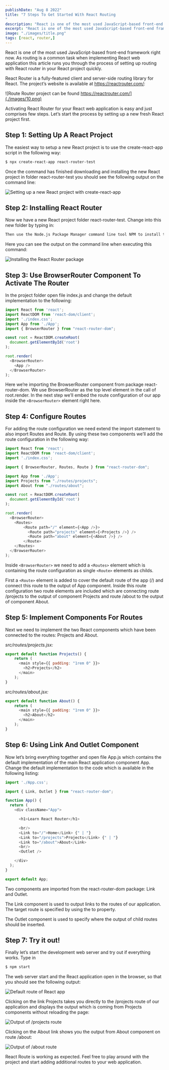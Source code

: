 ```yaml
---
publishDate: "Aug 8 2022"
title: "7 Steps To Get Started With React Routing
"
description: "React is one of the most used JavaScript-based front-end framework right now. As routing is a common task when implementing React web application this article runs you through the process of setting up routing with React router in your React project quickly."
excerpt: "React is one of the most used JavaScript-based front-end framework right now. As routing is a common task when implementing React web application this article runs you through the process of setting up routing with React router in your React project quickly."
image: "./images/title.png"
tags: [react, router,]
---
```


React is one of the most used JavaScript-based front-end framework right now. As routing is a common task when implementing React web application this article runs you through the process of setting up routing with React router in your React project quickly.

React Router is a fully-featured client and server-side routing library for React. The project’s website is available at https://reactrouter.com/:

![Route Router project can be found https://reactrouter.com/](./images/10.png)

Activating React Router for your React web application is easy and just comprises few steps. Let’s start the process by setting up a new fresh React project first.

## Step 1: Setting Up A React Project

The easiest way to setup a new React project is to use the create-react-app script in the following way:

```bash
$ npx create-react-app react-router-test
```

Once the command has finished downloading and installing the new React project in folder react-router-test you should see the following output on the command line:

![Setting up a new React project with create-react-app](images/20.png)

## Step 2: Installing React Router

Now we have a new React project folder react-router-test. Change into this new folder by typing in:

```bash
Then use the Node.js Package Manager command line tool NPM to install the React Router package:
```

Here you can see the output on the command line when executing this command:

![Installing the React Router package](images/30.png)

## Step 3: Use BrowserRouter Component To Activate The Router

In the project folder open file index.js and change the default implementation to the following:

```js
import React from 'react';
import ReactDOM from 'react-dom/client';
import './index.css';
import App from './App';
import { BrowserRouter } from "react-router-dom";

const root = ReactDOM.createRoot(
  document.getElementById('root')
);

root.render(
  <BrowserRouter>
    <App />
  </BrowserRouter>
);
```

Here we’re importing the BrowserRouter component from package react-router-dom. We use BrowserRouter as the top level element in the call of root.render. In the next step we’ll embed the route configuration of our app inside the `<BrowserRouter>` element right here.

## Step 4: Configure Routes

For adding the route configuration we need extend the import statement to also import Routes and Route. By using these two components we’ll add the route configuration in the following way:

```js
import React from 'react';
import ReactDOM from 'react-dom/client';
import './index.css';

import { BrowserRouter, Routes, Route } from "react-router-dom";

import App from './App';
import Projects from "./routes/projects";
import About from "./routes/about";

const root = ReactDOM.createRoot(
  document.getElementById('root')
);

root.render(
  <BrowserRouter>
    <Routes>
        <Route path="/" element={<App />}>
          <Route path="projects" element={<Projects />} />
          <Route path="about" element={<About />} />
        </Route>
    </Routes>
  </BrowserRouter>
);
```

Inside `<BrowserRouter>` we need to add a `<Routes>` element which is containing the route configuration as single `<Route>` elements as childs.

First a `<Route>` element is added to cover the default route of the app (/) and connect this route to the output of App component. Inside this route configuration two route elements are included which are connecting route /projects to the output of component Projects and route /about to the output of component About.

## Step 5: Implement Components For Routes

Next we need to implement the two React components which have been connected to the routes: Projects and About.

*src/routes/projects.jsx:*

```js 
export default function Projects() {
    return (
      <main style={{ padding: "1rem 0" }}>
        <h2>Projects</h2>
      </main>
    );
}
```

*src/routes/about.jsx:*

```js
export default function About() {
    return (
      <main style={{ padding: "1rem 0" }}>
        <h2>About</h2>
      </main>
    );
}
```

## Step 6: Using Link And Outlet Component

Now let’s bring everything together and open file App.js which contains the default implementation of the main React application component App. Change the default implementation to the code which is available in the following listing:

```js
import './App.css';

import { Link, Outlet } from "react-router-dom";

function App() {
  return (
    <div className="App">

      <h1>Learn React Router</h1>

      <br/>
      <Link to="/">Home</Link> {" | "}
      <Link to="/projects">Projects</Link> {" | "}
      <Link to="/about">About</Link>
      <br/>
      <Outlet />

    </div>
  );
}

export default App;
```

Two components are imported from the react-router-dom package: Link and Outlet.

The Link component is used to output links to the routes of our application. The target route is specified by using the to property.

The Outlet component is used to specify where the output of child routes should be inserted.

## Step 7: Try it out!

Finally let’s start the development web server and try out if everything works. Type in

```bash
$ npm start 
```

The web server start and the React application open in the browser, so that you should see the following output:

![Default route of React app](images/40.png)

Clicking on the link Projects takes you directly to the /projects route of our application and displays the output which is coming from Projects components without reloading the page:

![Output of /projects route](images/50.png)

Clicking on the About link shows you the output from About component on route /about:

![Output of /about route](images/60.png)

React Route is working as expected. Feel free to play around with the project and start adding additional routes to your web application.